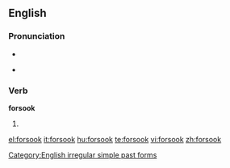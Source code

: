 ==English==

===Pronunciation===
* {{IPA|/'foɻsʊk/}}
* {{audio|en-us-forsook.ogg|Audio (US)}}
*: {{rhymes|ʊk}}

===Verb===
'''forsook'''

# {{simple past of|[[forsake]]}}

[[Category:English irregular simple past forms]]

[[el:forsook]]
[[it:forsook]]
[[hu:forsook]]
[[te:forsook]]
[[vi:forsook]]
[[zh:forsook]]